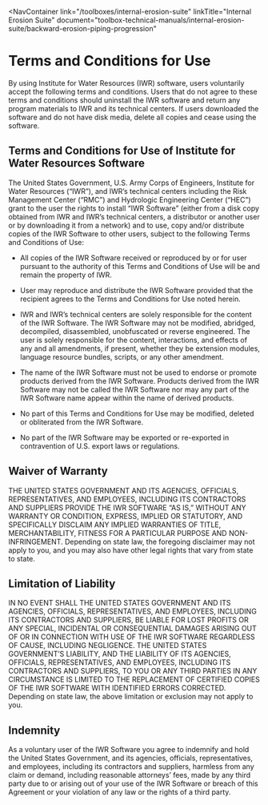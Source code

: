 
<NavContainer 
  link="/toolboxes/internal-erosion-suite"
  linkTitle="Internal Erosion Suite" 
  document="toolbox-technical-manuals/internal-erosion-suite/backward-erosion-piping-progression"
></NavContainer>

# Terms and Conditions for Use

By using Institute for Water Resources (IWR) software, users voluntarily accept the following terms and conditions. Users that do not agree to these terms and conditions should uninstall the IWR software and return any program materials to IWR and its technical centers. If users downloaded the software and do not have disk media, delete all copies and cease using the software.

## Terms and Conditions for Use of Institute for Water Resources Software

The United States Government, U.S. Army Corps of Engineers, Institute for Water Resources (“IWR”), and IWR’s technical centers including the Risk Management Center (“RMC”) and Hydrologic Engineering Center (“HEC”) grant to the user the rights to install “IWR Software” (either from a disk copy obtained from IWR and IWR’s technical centers, a distributor or another user or by downloading it from a network) and to use, copy and/or distribute copies of the IWR Software to other users, subject to the following Terms and Conditions of Use:

- All copies of the IWR Software received or reproduced by or for user pursuant to the authority of this Terms and Conditions of Use will be and remain the property of IWR.

- User may reproduce and distribute the IWR Software provided that the recipient agrees to the Terms and Conditions for Use noted herein.

- IWR and IWR’s technical centers are solely responsible for the content of the IWR Software. The IWR Software may not be modified, abridged, decompiled, disassembled, unobfuscated or reverse engineered. The user is solely responsible for the content, interactions, and effects of any and all amendments, if present, whether they be extension modules, language resource bundles, scripts, or any other amendment.

- The name of the IWR Software must not be used to endorse or promote products derived from the IWR Software. Products derived from the IWR Software may not be called the IWR Software nor may any part of the IWR Software name appear within the name of derived products.

- No part of this Terms and Conditions for Use may be modified, deleted or obliterated from the IWR Software.

- No part of the IWR Software may be exported or re-exported in contravention of U.S. export laws or regulations.

## Waiver of Warranty

THE UNITED STATES GOVERNMENT AND ITS AGENCIES, OFFICIALS, REPRESENTATIVES, AND EMPLOYEES, INCLUDING ITS CONTRACTORS AND SUPPLIERS PROVIDE THE IWR SOFTWARE “AS IS,” WITHOUT ANY WARRANTY OR CONDITION, EXPRESS, IMPLIED OR STATUTORY, AND SPECIFICALLY DISCLAIM ANY IMPLIED WARRANTIES OF TITLE, MERCHANTABILITY, FITNESS FOR A PARTICULAR PURPOSE AND NON-INFRINGEMENT. Depending on state law, the foregoing disclaimer may not apply to you, and you may also have other legal rights that vary from state to state.

## Limitation of Liability

IN NO EVENT SHALL THE UNITED STATES GOVERNMENT AND ITS AGENCIES, OFFICIALS, REPRESENTATIVES, AND EMPLOYEES, INCLUDING ITS CONTRACTORS AND SUPPLIERS, BE LIABLE FOR LOST PROFITS OR ANY SPECIAL, INCIDENTAL OR CONSEQUENTIAL DAMAGES ARISING OUT OF OR IN CONNECTION WITH USE OF THE IWR SOFTWARE REGARDLESS OF CAUSE, INCLUDING NEGLIGENCE. THE UNITED STATES GOVERNMENT’S LIABILITY, AND THE LIABILITY OF ITS AGENCIES, OFFICIALS, REPRESENTATIVES, AND EMPLOYEES, INCLUDING ITS CONTRACTORS AND SUPPLIERS, TO YOU OR ANY THIRD PARTIES IN ANY CIRCUMSTANCE IS LIMITED TO THE REPLACEMENT OF CERTIFIED COPIES OF THE IWR SOFTWARE WITH IDENTIFIED ERRORS CORRECTED. Depending on state law, the above limitation or exclusion may not apply to you.

## Indemnity

As a voluntary user of the IWR Software you agree to indemnify and hold the United States Government, and its agencies, officials, representatives, and employees, including its contractors and suppliers, harmless from any claim or demand, including reasonable attorneys’ fees, made by any third party due to or arising out of your use of the IWR Software or breach of this Agreement or your violation of any law or the rights of a third party.
